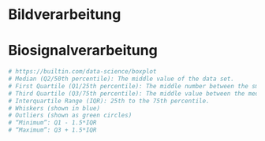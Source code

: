 # Bildverarbeitung
# Biosignalverarbeitung

```r
# https://builtin.com/data-science/boxplot
# Median (Q2/50th percentile): The middle value of the data set.
# First Quartile (Q1/25th percentile): The middle number between the smallest number (not the “minimum”) and the median of the data set.
# Third Quartile (Q3/75th percentile): The middle value between the median and the highest value (not the “maximum”) of the dataset.
# Interquartile Range (IQR): 25th to the 75th percentile.
# Whiskers (shown in blue)
# Outliers (shown as green circles)
# “Minimum”: Q1 - 1.5*IQR
# “Maximum”: Q3 + 1.5*IQR
```

